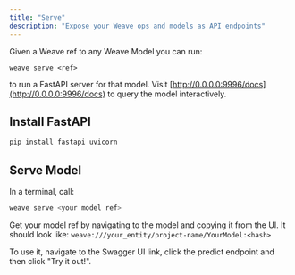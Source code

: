 ```yaml
---
title: "Serve"
description: "Expose your Weave ops and models as API endpoints"
---
```


Given a Weave ref to any Weave Model you can run:

```
weave serve <ref>
```

to run a FastAPI server for that model. Visit [http://0.0.0.0:9996/docs](http://0.0.0.0:9996/docs) to query the model interactively.

## Install FastAPI

```bash
pip install fastapi uvicorn
```

## Serve Model

In a terminal, call:

```bash
weave serve <your model ref>
```

Get your model ref by navigating to the model and copying it from the UI. It should look like:
`weave:///your_entity/project-name/YourModel:<hash>`

To use it, navigate to the Swagger UI link, click the predict endpoint and then click "Try it out!".